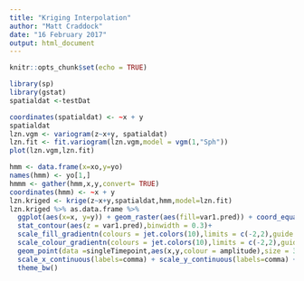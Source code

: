 ```yaml
---
title: "Kriging Interpolation"
author: "Matt Craddock"
date: "16 February 2017"
output: html_document
---
```


```r
knitr::opts_chunk$set(echo = TRUE)
```

```r
library(sp)
library(gstat)
spatialdat <-testDat

coordinates(spatialdat) <- ~x + y
spatialdat
lzn.vgm <- variogram(z~x+y, spatialdat)
lzn.fit <- fit.variogram(lzn.vgm,model = vgm(1,"Sph"))
plot(lzn.vgm,lzn.fit)

hmm <- data.frame(x=xo,y=yo)
names(hmm) <- yo[1,]
hmmm <- gather(hmm,x,y,convert= TRUE)
coordinates(hmm) <- ~x + y
lzn.kriged <- krige(z~x+y,spatialdat,hmm,model=lzn.fit)
lzn.kriged %>% as.data.frame %>%
  ggplot(aes(x=x, y=y)) + geom_raster(aes(fill=var1.pred)) + coord_equal() +
  stat_contour(aes(z = var1.pred),binwidth = 0.3)+
  scale_fill_gradientn(colours = jet.colors(10),limits = c(-2,2),guide = "colourbar",oob = squish)+
  scale_colour_gradientn(colours = jet.colors(10),limits = c(-2,2),guide = "colourbar",oob = squish)+
  geom_point(data =singleTimepoint,aes(x,y,colour = amplitude),size = 3)+
  scale_x_continuous(labels=comma) + scale_y_continuous(labels=comma) +
  theme_bw()
```
